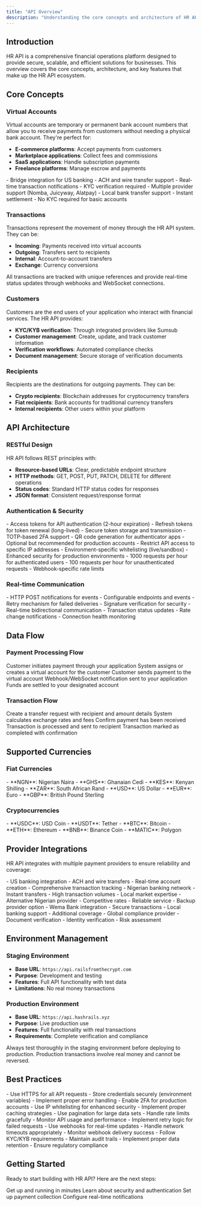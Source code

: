 ```yaml
---
title: "API Overview"
description: "Understanding the core concepts and architecture of HR API"
---
```


## Introduction

HR API is a comprehensive financial operations platform designed to provide secure, scalable, and efficient solutions for businesses. This overview covers the core concepts, architecture, and key features that make up the HR API ecosystem.

## Core Concepts

### Virtual Accounts

Virtual accounts are temporary or permanent bank account numbers that allow you to receive payments from customers without needing a physical bank account. They're perfect for:

- **E-commerce platforms**: Accept payments from customers
- **Marketplace applications**: Collect fees and commissions
- **SaaS applications**: Handle subscription payments
- **Freelance platforms**: Manage escrow and payments

<CardGroup cols={2}>
  <Card title="USD Virtual Accounts" icon="dollar-sign">
    - Bridge integration for US banking
    - ACH and wire transfer support
    - Real-time transaction notifications
    - KYC verification required
  </Card>
  <Card title="NGN Virtual Accounts" icon="naira-sign">
    - Multiple provider support (Nomba, Juicyway, Alatpay)
    - Local bank transfer support
    - Instant settlement
    - No KYC required for basic accounts
  </Card>
</CardGroup>

### Transactions

Transactions represent the movement of money through the HR API system. They can be:

- **Incoming**: Payments received into virtual accounts
- **Outgoing**: Transfers sent to recipients
- **Internal**: Account-to-account transfers
- **Exchange**: Currency conversions

<Info>
All transactions are tracked with unique references and provide real-time status updates through webhooks and WebSocket connections.
</Info>

### Customers

Customers are the end users of your application who interact with financial services. The HR API provides:

- **KYC/KYB verification**: Through integrated providers like Sumsub
- **Customer management**: Create, update, and track customer information
- **Verification workflows**: Automated compliance checks
- **Document management**: Secure storage of verification documents

### Recipients

Recipients are the destinations for outgoing payments. They can be:

- **Crypto recipients**: Blockchain addresses for cryptocurrency transfers
- **Fiat recipients**: Bank accounts for traditional currency transfers
- **Internal recipients**: Other users within your platform

## API Architecture

### RESTful Design

HR API follows REST principles with:

- **Resource-based URLs**: Clear, predictable endpoint structure
- **HTTP methods**: GET, POST, PUT, PATCH, DELETE for different operations
- **Status codes**: Standard HTTP status codes for responses
- **JSON format**: Consistent request/response format

### Authentication & Security

<AccordionGroup>
  <Accordion title="JWT Tokens">
    - Access tokens for API authentication (2-hour expiration)
    - Refresh tokens for token renewal (long-lived)
    - Secure token storage and transmission
  </Accordion>
  <Accordion title="Two-Factor Authentication">
    - TOTP-based 2FA support
    - QR code generation for authenticator apps
    - Optional but recommended for production accounts
  </Accordion>
  <Accordion title="IP Whitelisting">
    - Restrict API access to specific IP addresses
    - Environment-specific whitelisting (live/sandbox)
    - Enhanced security for production environments
  </Accordion>
  <Accordion title="Rate Limiting">
    - 1000 requests per hour for authenticated users
    - 100 requests per hour for unauthenticated requests
    - Webhook-specific rate limits
  </Accordion>
</AccordionGroup>

### Real-time Communication

<CardGroup cols={2}>
  <Card title="Webhooks" icon="webhook">
    - HTTP POST notifications for events
    - Configurable endpoints and events
    - Retry mechanism for failed deliveries
    - Signature verification for security
  </Card>
  <Card title="WebSocket" icon="wifi">
    - Real-time bidirectional communication
    - Transaction status updates
    - Rate change notifications
    - Connection health monitoring
  </Card>
</CardGroup>

## Data Flow

### Payment Processing Flow

<Steps>
  <Step title="Customer Initiation">
    Customer initiates payment through your application
  </Step>
  <Step title="Virtual Account Assignment">
    System assigns or creates a virtual account for the customer
  </Step>
  <Step title="Payment Processing">
    Customer sends payment to the virtual account
  </Step>
  <Step title="Notification">
    Webhook/WebSocket notification sent to your application
  </Step>
  <Step title="Settlement">
    Funds are settled to your designated account
  </Step>
</Steps>

### Transaction Flow

<Steps>
  <Step title="Transaction Creation">
    Create a transfer request with recipient and amount details
  </Step>
  <Step title="Rate Calculation">
    System calculates exchange rates and fees
  </Step>
  <Step title="Payment Confirmation">
    Confirm payment has been received
  </Step>
  <Step title="Processing">
    Transaction is processed and sent to recipient
  </Step>
  <Step title="Completion">
    Transaction marked as completed with confirmation
  </Step>
</Steps>

## Supported Currencies

### Fiat Currencies

<CardGroup cols={2}>
  <Card title="African Currencies" icon="globe-africa">
    - **NGN**: Nigerian Naira
    - **GHS**: Ghanaian Cedi
    - **KES**: Kenyan Shilling
    - **ZAR**: South African Rand
  </Card>
  <Card title="International Currencies" icon="globe">
    - **USD**: US Dollar
    - **EUR**: Euro
    - **GBP**: British Pound Sterling
  </Card>
</CardGroup>

### Cryptocurrencies

<CardGroup cols={2}>
  <Card title="Stablecoins" icon="coins">
    - **USDC**: USD Coin
    - **USDT**: Tether
  </Card>
  <Card title="Major Cryptocurrencies" icon="bitcoin">
    - **BTC**: Bitcoin
    - **ETH**: Ethereum
    - **BNB**: Binance Coin
    - **MATIC**: Polygon
  </Card>
</CardGroup>

## Provider Integrations

HR API integrates with multiple payment providers to ensure reliability and coverage:

<AccordionGroup>
  <Accordion title="Bridge (USD)">
    - US banking integration
    - ACH and wire transfers
    - Real-time account creation
    - Comprehensive transaction tracking
  </Accordion>
  <Accordion title="Nomba (NGN)">
    - Nigerian banking network
    - Instant transfers
    - High transaction volumes
    - Local market expertise
  </Accordion>
  <Accordion title="Juicyway (NGN)">
    - Alternative Nigerian provider
    - Competitive rates
    - Reliable service
    - Backup provider option
  </Accordion>
  <Accordion title="Alatpay (NGN)">
    - Wema Bank integration
    - Secure transactions
    - Local banking support
    - Additional coverage
  </Accordion>
  <Accordion title="Sumsub (KYC/KYB)">
    - Global compliance provider
    - Document verification
    - Identity verification
    - Risk assessment
  </Accordion>
</AccordionGroup>

## Environment Management

### Staging Environment

- **Base URL**: `https://api.railsfromthecrypt.com`
- **Purpose**: Development and testing
- **Features**: Full API functionality with test data
- **Limitations**: No real money transactions

### Production Environment

- **Base URL**: `https://api.hashrails.xyz`
- **Purpose**: Live production use
- **Features**: Full functionality with real transactions
- **Requirements**: Complete verification and compliance

<Warning>
Always test thoroughly in the staging environment before deploying to production. Production transactions involve real money and cannot be reversed.
</Warning>

## Best Practices

<AccordionGroup>
  <Accordion title="Security">
    - Use HTTPS for all API requests
    - Store credentials securely (environment variables)
    - Implement proper error handling
    - Enable 2FA for production accounts
    - Use IP whitelisting for enhanced security
  </Accordion>
  <Accordion title="Performance">
    - Implement proper caching strategies
    - Use pagination for large data sets
    - Handle rate limits gracefully
    - Monitor API usage and performance
  </Accordion>
  <Accordion title="Reliability">
    - Implement retry logic for failed requests
    - Use webhooks for real-time updates
    - Handle network timeouts appropriately
    - Monitor webhook delivery success
  </Accordion>
  <Accordion title="Compliance">
    - Follow KYC/KYB requirements
    - Maintain audit trails
    - Implement proper data retention
    - Ensure regulatory compliance
  </Accordion>
</AccordionGroup>

## Getting Started

Ready to start building with HR API? Here are the next steps:

<CardGroup cols={2}>
  <Card
    title="Quick Start"
    icon="rocket"
    href="/quickstart"
  >
    Get up and running in minutes
  </Card>
  <Card
    title="Authentication"
    icon="shield-check"
    href="/authentication"
  >
    Learn about security and authentication
  </Card>
  <Card
    title="Virtual Accounts"
    icon="credit-card"
    href="/guides/virtual-accounts"
  >
    Set up payment collection
  </Card>
  <Card
    title="Webhooks"
    icon="webhook"
    href="/concepts/webhooks"
  >
    Configure real-time notifications
  </Card>
</CardGroup>
